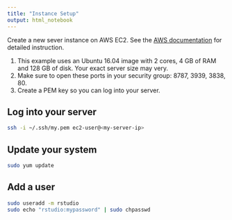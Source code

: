 ```yaml
---
title: "Instance Setup"
output: html_notebook
---
```


Create a new sever instance on AWS EC2. See the [AWS documentation](https://docs.aws.amazon.com/AWSEC2/latest/WindowsGuide/EC2_GetStarted.html) for detailed instruction.

1. This example uses an Ubuntu 16.04 image with 2 cores, 4 GB of RAM and 128 GB of disk. Your exact server size may very. 
2. Make sure to open these ports in your security group: 8787, 3939, 3838, 80.
3. Create a PEM key so you can log into your server.

## Log into your server

```bash
ssh -i ~/.ssh/my.pem ec2-user@<my-server-ip>
```

## Update your system

```bash
sudo yum update
```

## Add a user

```bash
sudo useradd -m rstudio
sudo echo "rstudio:mypassword" | sudo chpasswd
```

